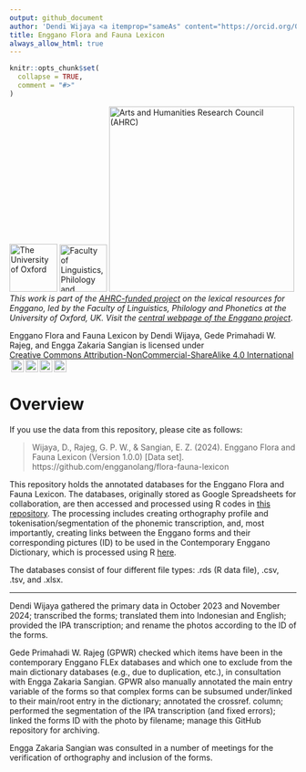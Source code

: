 ```yaml
---
output: github_document
author: 'Dendi Wijaya <a itemprop="sameAs" content="https://orcid.org/0000-0002-8767-9364" href="https://orcid.org/0000-0002-8767-9364" target="orcid.widget" rel="noopener noreferrer" style="vertical-align:top;"><img src="https://orcid.org/sites/default/files/images/orcid_16x16.png" style="width:1em;margin-right:.5em;" alt="ORCID iD icon"></a>, [Gede Primahadi Wijaya Rajeg](https://www.ling-phil.ox.ac.uk/people/gede-rajeg) <a itemprop="sameAs" content="https://orcid.org/0000-0002-2047-8621" href="https://orcid.org/0000-0002-2047-8621" target="orcid.widget" rel="noopener noreferrer" style="vertical-align:top;"><img src="https://orcid.org/sites/default/files/images/orcid_16x16.png" style="width:1em;margin-right:.5em;" alt="ORCID iD icon"></a>, Engga Zakaria Sangian <a itemprop="sameAs" content="https://orcid.org/0009-0000-8802-6819" href="https://orcid.org/0009-0000-8802-6819" target="orcid.widget" rel="noopener noreferrer" style="vertical-align:top;"><img src="https://orcid.org/sites/default/files/images/orcid_16x16.png" style="width:1em;margin-right:.5em;" alt="ORCID iD icon"></a>'
title: Enggano Flora and Fauna Lexicon
always_allow_html: true
---
```


<!-- README.md is generated from README.Rmd. Please edit that file -->

```r
knitr::opts_chunk$set(
  collapse = TRUE,
  comment = "#>"
)
```



<!-- badges: start -->
[![The University of Oxford](https://raw.githubusercontent.com/engganolang/digitised-holle-list/main/file-oxweb-logo.gif){width="84"}](https://www.ox.ac.uk/) [![Faculty of Linguistics, Philology and Phonetics, the University of Oxford](https://raw.githubusercontent.com/engganolang/digitised-holle-list/main/file-lingphil.png){width="83"}](https://www.ling-phil.ox.ac.uk/) [![Arts and Humanities Research Council (AHRC)](https://raw.githubusercontent.com/engganolang/digitised-holle-list/main/file-ahrc.png){width="325"}](https://www.ukri.org/councils/ahrc/) </br>*This work is part of the [AHRC-funded project](https://gtr.ukri.org/projects?ref=AH%2FW007290%2F1) on the lexical resources for Enggano, led by the Faculty of Linguistics, Philology and Phonetics at the University of Oxford, UK. Visit the [central webpage of the Enggano project](https://enggano.ling-phil.ox.ac.uk/)*.

<p xmlns:cc="http://creativecommons.org/ns#" xmlns:dct="http://purl.org/dc/terms/"><span property="dct:title">Enggano Flora and Fauna Lexicon</span> by <span property="cc:attributionName">Dendi Wijaya, Gede Primahadi W. Rajeg, and Engga Zakaria Sangian</span> is licensed under <a href="https://creativecommons.org/licenses/by-nc-sa/4.0/?ref=chooser-v1" target="_blank" rel="license noopener noreferrer" style="display:inline-block;">Creative Commons Attribution-NonCommercial-ShareAlike 4.0 International<img style="height:22px!important;margin-left:3px;vertical-align:text-bottom;" src="https://mirrors.creativecommons.org/presskit/icons/cc.svg?ref=chooser-v1" alt=""><img style="height:22px!important;margin-left:3px;vertical-align:text-bottom;" src="https://mirrors.creativecommons.org/presskit/icons/by.svg?ref=chooser-v1" alt=""><img style="height:22px!important;margin-left:3px;vertical-align:text-bottom;" src="https://mirrors.creativecommons.org/presskit/icons/nc.svg?ref=chooser-v1" alt=""><img style="height:22px!important;margin-left:3px;vertical-align:text-bottom;" src="https://mirrors.creativecommons.org/presskit/icons/sa.svg?ref=chooser-v1" alt=""></a></p>
<!-- badges: end -->

# Overview

If you use the data from this repository, please cite as follows:

> Wijaya, D., Rajeg, G. P. W., & Sangian, E. Z. (2024). Enggano Flora and Fauna Lexicon (Version 1.0.0) [Data set]. https://github.com/engganolang/flora-fauna-lexicon

This repository holds the annotated databases for the Enggano Flora and Fauna Lexicon. The databases, originally stored as Google Spreadsheets for collaboration, are then accessed and processed using R codes in [this repository](https://github.com/engganolang/enggano-flora-fauna). The processing includes creating orthography profile and tokenisation/segmentation of the phonemic transcription, and, most importantly, creating links between the Enggano forms and their corresponding pictures (ID) to be used in the Contemporary Enggano Dictionary, which is processed using R [here](https://github.com/engganolang/eno-flex).

The databases consist of four different file types: .rds (R data file), .csv, .tsv, and .xlsx.

-------

Dendi Wijaya gathered the primary data in October 2023 and November 2024; transcribed the forms; translated them into Indonesian and English; provided the IPA transcription; and rename the photos according to the ID of the forms.

Gede Primahadi W. Rajeg (GPWR) checked which items have been in the contemporary Enggano FLEx databases and which one to exclude from the main dictionary databases (e.g., due to duplication, etc.), in consultation with Engga Zakaria Sangian. GPWR also manually annotated the main entry variable of the forms so that complex forms can be subsumed under/linked to their main/root entry in the dictionary; annotated the crossref. column; performed the segmentation of the IPA transcription (and fixed errors); linked the forms ID with the photo by filename; manage this GitHub repository for archiving.

Engga Zakaria Sangian was consulted in a number of meetings for the verification of orthography and inclusion of the forms.
